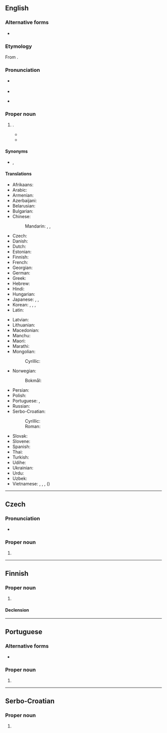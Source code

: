 ==English==
{{wikipedia}}
{{commonscat}}

===Alternative forms===
* {{alt|en|Vladivostock||obsolete}}

===Etymology===
From {{bor|en|ru|Владивосток}}.

===Pronunciation===
* {{a|UK}} {{IPA|en|/ˌvlædɪˈvɒstɒk/}}
* {{audio|en|LL-Q1860 (eng)-Vealhurl-Vladivostok.wav|Audio (Southern England)}}
* {{a|US}} {{IPA|en|/ˌvlædɪˈvɑstɑk/}}

===Proper noun===
{{en-proper noun}}

# {{place|en|city/and/seaport|r/Russian Far East|on the|sea/Sea of Japan|near [[North Korea]]|;|administrative centre|krai/Primorsky Krai}}.
#* {{quote-book
|en
|year=1957
|last=Chiang
|first=Chung-cheng (Kai-shek)
|authorlink=Chiang Kai-shek
|chapter=Beginnings
|title=Soviet Russia in China: A Summing-up at Seventy
|url=https://archive.org/details/sovietrussiainch009229mbp/
|location=[[New York]]
|publisher=Farrar, Straus and Cudahy
|LCCN=57010316
|OCLC=955026629
|page=39
|pageurl=https://archive.org/details/sovietrussiainch009229mbp/page/n50/
|text=Only after it was all over did I learn of their plan to seize me on board the ''Chungshan'' when I was to take it to go back to the Military Academy at Whampoa from Canton. They would then send me as a prisoner to Russia via '''Vladivostok''', thereby removing the major obstacle to their scheme of using the National Revolution as a medium for setting up a "dictatorship of the proletariat."}}
#* {{quote-book
|en
|url=https://archive.org/details/timetohealautobi00ford/
|year=1980
|last=Ford
|first=Gerald
|authorlink=Gerald Ford
|title=A Time to Heal
|location=[[New York]]
|publisher={{w|Berkley Books}}
|ISBN=0-425-04693-1
|OCLC=245909398
|OL=24222026M
|page=213
|pageurl=https://archive.org/details/timetohealautobi00ford/page/213/
|passage=Brezhnev shared my enthusiasm. Impulsively, after a late lunch, he invited me to accompany him on a tour of '''Vladivostok'''. We climbed into the back seat of a long black limousine and headed toward the city, thirteen miles away. The local commissar, a large, dark-complexioned man wearing a thick wool coat, sat in the jump seat in front of Brezhnev, and the interpreter, Victor Sukhodrev, sat in front of me. Our conversation was natural and uninhibited. How many people lived in '''Vladivostok'''? What was the main industry? And was it always this cold? Twenty minutes later, we drove down a steep hill, entered the city and swung around the main square. A small crowd was there, and even though it was dusk, they recognized the car and applauded. The city itself reminded me of San Francisco, and I wished that I'd had more time to explore the place. But it was starting to get dark and we headed back toward Okeanskaya.}}

====Synonyms====
* {{q|from [[Mandarin Chinese]]}} {{l|en|Haishenwai}}, {{l|en|Haishenwei}}

====Translations====
{{trans-top|seaport in Russia}}
* Afrikaans: {{t|af|Wladiwostok}}
* Arabic: {{t|ar|فْلَادِيفُوسْتُوك|f|tr=fladifustūk}}
* Armenian: {{t|hy|Վլադիվոստոկ}}
* Azerbaijani: {{t+|az|Vladivostok}}
* Belarusian: {{t|be|Уладзівасто́к|m}}
* Bulgarian: {{t|bg|Владивосто́к|m}}
* Chinese:
*: Mandarin: {{t+|cmn|符拉迪沃斯托克|tr=Fúlādíwòsītuōkè}}, {{t+|cmn|海參崴}}, {{t+|cmn|海参崴|tr=Hǎishēnwǎi}}
* Czech: {{t|cs|Vladivostok|m}}
* Danish: {{t|da|Vladivostok|n}}
* Dutch: {{t|nl|Vladivostok|n}}
* Estonian: {{t+|et|Vladivostok}}
* Finnish: {{t+|fi|Vladivostok}}
* French: {{t+|fr|Vladivostok|m}}
* Georgian: {{t|ka|ვლადივოსტოკი}}
* German: {{t+|de|Wladiwostok|n}}
* Greek: {{t+|el|Βλαδιβοστόκ}}
* Hebrew: {{t|he|ולדיווסטוק|f}}
* Hindi: {{t|hi|व्लादिवोस्तोक}}
* Hungarian: {{t|hu|Vlagyivosztok}}
* Japanese: {{t|ja|ウラジオストク|tr=Urajiosutoku}}, {{qualifier|old}} {{t|ja|浦塩斯徳|tr=Urajiosutoku}}, {{qualifier|old or rare}} {{t|ja|浦塩|tr=Urajio}}
* Korean: {{t+|ko|^블라디보스토크}}, {{t|ko|^해삼위(海蔘威)}}, {{t|ko|^해삼시}}, {{t+|ko|^울라지보스또크}} {{qualifier|North Korea}}
* Latin: {{t|la|Vladivostokium|n}}
{{trans-mid}}
* Latvian: {{t|lv|Vladivostoka}}
* Lithuanian: {{t|lt|Vladivostokas|m}}
* Macedonian: {{t|mk|Владиво́сток|m}}
* Manchu: {{t|mnc|ᡥᠠᡳᡧᡝᠨᠸᡝᡳ}}
* Maori: {{t|mi|Paratipotoka}}
* Marathi: {{t|mr|व्लादिवोस्तोक|n}}
* Mongolian:
*: Cyrillic: {{t|mn|Владивосток}}
* Norwegian:
*: Bokmål: {{t|nb|Vladivostok|n}}
* Persian: {{t|fa|ولادی‌وستوک|tr=velâdi-vostok}}
* Polish: {{t+|pl|Władywostok|m}}
* Portuguese: {{t|pt|Vladivostok|f}}, {{t|pt|Vladivostoque|f}}
* Russian: {{t+|ru|Владивосто́к|m}}
* Serbo-Croatian:
*: Cyrillic: {{t|sh|Владивосток|m}}
*: Roman: {{t|sh|Vladivostok|m}}
* Slovak: {{t|sk|Vladivostok|m}}
* Slovene: {{t|sl|Vladivostok|m}}
* Spanish: {{t+|es|Vladivostok|m}}
* Thai: {{t|th|วลาดีวอสตอค|tr=wá-laa-dì-wo-sà-tók}}
* Turkish: {{t|tr|Vladivostok}}
* Udihe: {{t-needed|ude}}
* Ukrainian: {{t|uk|Владивосто́к|m}}
* Urdu: {{t|ur|ولادی وستوک|tr=vlādi vostok}}
* Uzbek: {{t|uz|Vladivostok}}
* Vietnamese: {{t|vi|Vladivostok}}, {{t|vi|Vla-đi-vô-xtốc}}, {{t|vi|Vờ-la-đi-vô-xơ-tốc}}, {{t|vi|Hải Sâm Uy}} ({{t|vi|海參崴}})
{{trans-bottom}}

----

==Czech==

===Pronunciation===
* {{cs-IPA}}

===Proper noun===
{{cs-proper noun|g=m}}

# {{place|cs|city/administrative center|krai/Primorsky Krai|c/Russia|t1=Vladivostok}}

----

==Finnish==

===Proper noun===
{{fi-proper noun}}

# {{place|fi|city/administrative center|krai/Primorsky Krai|c/Russia|t1=Vladivostok}}

====Declension====
{{fi-place-cases|internal|Vladivostok|Vladivostokissa}}
{{fi-decl-risti|n=sg|Vladivostok|||a|i=0}}

----

==Portuguese==

===Alternative forms===
* {{alt|pt|Vladivostoque}}

===Proper noun===
{{pt-proper noun|f}}

# {{place|pt|city/administrative center|krai/Primorsky Krai|c/Russia|t1=Vladivostok}}

----

==Serbo-Croatian==
{{wikipedia|lang=sh}}

===Proper noun===
{{sh-proper noun|g=m}}

# {{place|sh|city/administrative center|krai/Primorsky Krai|c/Russia|t1=Vladivostok}}